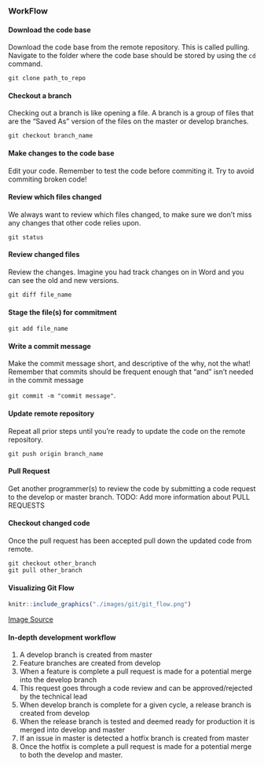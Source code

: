 ### WorkFlow {-}

#### Download the code base {-}

Download the code base from the remote repository. This is called pulling. Navigate to the folder where the code base should be stored by using the `cd` command. 
  
`git clone path_to_repo`

#### Checkout a branch {-}

Checking out a branch is like opening a file. A branch is a group of files that are the "Saved As" version of the files on the master or develop branches.

`git checkout branch_name`

#### Make changes to the code base {-}

Edit your code. Remember to test the code before commiting it. Try to avoid commiting broken code!

#### Review which files changed {-}

We always want to review which files changed, to make sure we don't miss any changes that other code relies upon.

`git status`

#### Review changed files {-}

Review the changes. Imagine you had track changes on in Word and you can see the old and new versions. 

`git diff file_name`

#### Stage the file(s) for commitment {-}

`git add file_name`

#### Write a commit message {-}

Make the commit message short, and descriptive of the why, not the what! Remember that commits should be frequent enough that "and" isn't needed in the commit message

`git commit -m "commit message"`. 

#### Update remote repository {-}

Repeat all prior steps until you're ready to update the code on the remote repository.

`git push origin branch_name`

#### Pull Request {-}

Get another programmer(s) to review the code by submitting a code request to the develop or master branch.
TODO: Add more information about PULL REQUESTS

#### Checkout changed code {-}

Once the pull request has been accepted pull down the updated code from remote.

```
git checkout other_branch
git pull other_branch
```

#### Visualizing Git Flow {-}

```r
knitr::include_graphics("./images/git/git_flow.png")
```

[Image Source](https://www.atlassian.com/git/tutorials/comparing-workflows/gitflow-workflow)

#### In-depth development workflow {-}

1. A develop branch is created from master
2. Feature branches are created from develop
3. When a feature is complete a pull request is made for a potential merge into the develop branch
4. This request goes through a code review and can be approved/rejected by the technical lead
5. When develop branch is complete for a given cycle, a release branch is created from develop
6. When the release branch is tested and deemed ready for production it is merged into develop and master
7. If an issue in master is detected a hotfix branch is created from master
8. Once the hotfix is complete a pull request is made for a potential merge to both the develop and master.



	
